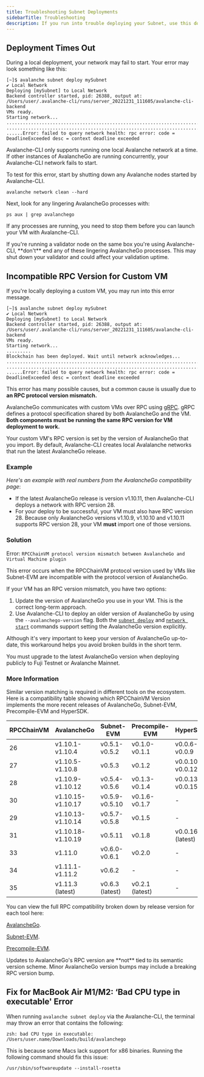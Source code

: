 ```yaml
---
title: Troubleshooting Subnet Deployments
sidebarTitle: Troubleshooting
description: If you run into trouble deploying your Subnet, use this document for tips to resolve common issues.
---
```


Deployment Times Out[​](#deployment-times-out "Direct link to heading")
-----------------------------------------------------------------------

During a local deployment, your network may fail to start. Your error may look something like this:

```
[~]$ avalanche subnet deploy mySubnet
✔ Local Network
Deploying [mySubnet] to Local Network
Backend controller started, pid: 26388, output at: /Users/user/.avalanche-cli/runs/server_20221231_111605/avalanche-cli-backend
VMs ready.
Starting network...
..................................................................................
..................................................................................
......Error: failed to query network health: rpc error: code = DeadlineExceeded desc = context deadline exceeded

```


Avalanche-CLI only supports running one local Avalanche network at a time. If other instances of AvalancheGo are running concurrently, your Avalanche-CLI network fails to start.

To test for this error, start by shutting down any Avalanche nodes started by Avalanche-CLI.

```
avalanche network clean --hard

```


Next, look for any lingering AvalancheGo processes with:

```
ps aux | grep avalanchego

```


If any processes are running, you need to stop them before you can launch your VM with Avalanche-CLI.

<Callout type="warning">
    If you're running a validator node on the same box you're using Avalanche-CLI, **don't** end any of these lingering AvalancheGo processes. This may shut down your validator and could affect your validation uptime.

</Callout>


Incompatible RPC Version for Custom VM[​](#incompatible-rpc-version-for-custom-vm "Direct link to heading")
-----------------------------------------------------------------------------------------------------------

If you're locally deploying a custom VM, you may run into this error message.

```
[~]$ avalanche subnet deploy mySubnet
✔ Local Network
Deploying [mySubnet] to Local Network
Backend controller started, pid: 26388, output at: /Users/user/.avalanche-cli/runs/server_20221231_111605/avalanche-cli-backend
VMs ready.
Starting network...
.........
Blockchain has been deployed. Wait until network acknowledges...
..................................................................................
..................................................................................
......Error: failed to query network health: rpc error: code = DeadlineExceeded desc = context deadline exceeded

```


This error has many possible causes, but a common cause is usually due to **an RPC protocol version mismatch.**

AvalancheGo communicates with custom VMs over RPC using [gRPC](https://grpc.io/). gRPC defines a protocol specification shared by both AvalancheGo and the VM. **Both components must be running the same RPC version for VM deployment to work.**

Your custom VM's RPC version is set by the version of AvalancheGo that you import. By default, Avalanche-CLI creates local Avalalanche networks that run the latest AvalancheGo release.

### Example[​](#example "Direct link to heading")

_Here's an example with real numbers from the AvalancheGo compatibility page_:

*   If the latest AvalancheGo release is version v1.10.11, then Avalanche-CLI deploys a network with RPC version 28.
*   For your deploy to be successful, your VM must also have RPC version 28. Because only AvalancheGo versions v1.10.9, v1.10.10 and v1.10.11 supports RPC version 28, your VM **must** import one of those versions.

### Solution[​](#solution "Direct link to heading")

Error: `RPCChainVM protocol version mismatch between AvalancheGo and Virtual Machine plugin`

This error occurs when the RPCChainVM protocol version used by VMs like Subnet-EVM are incompatible with the protocol version of AvalancheGo.

If your VM has an RPC version mismatch, you have two options:

1.  Update the version of AvalancheGo you use in your VM. This is the correct long-term approach.
2.  Use Avalanche-CLI to deploy an older version of AvalancheGo by using the `--avalanchego-version` flag. Both the [`subnet deploy`](/tooling/avalanche-cli#subnet-deploy) and [`network start`](/tooling/avalanche-cli#network-start) commands support setting the AvalancheGo version explicitly.

Although it's very important to keep your version of AvalancheGo up-to-date, this workaround helps you avoid broken builds in the short term.

<Callout type="warning">
    You must upgrade to the latest AvalancheGo version when deploying publicly to Fuji Testnet or Avalanche Mainnet.

</Callout>


### More Information[​](#more-information "Direct link to heading")

Similar version matching is required in different tools on the ecosystem. Here is a compatibility table showing which RPCChainVM Version implements the more recent releases of AvalancheGo, Subnet-EVM, Precompile-EVM and HyperSDK.


|RPCChainVM|AvalancheGo       |Subnet-EVM     |Precompile-EVM |HyperSDK        |
|----------|------------------|---------------|---------------|----------------|
|26        |v1.10.1-v1.10.4   |v0.5.1-v0.5.2  |v0.1.0-v0.1.1  |v0.0.6-v0.0.9   |
|27        |v1.10.5-v1.10.8   |v0.5.3         |v0.1.2         |v0.0.10-v0.0.12 |
|28        |v1.10.9-v1.10.12  |v0.5.4-v0.5.6  |v0.1.3-v0.1.4  |v0.0.13-v0.0.15 |
|30        |v1.10.15-v1.10.17 |v0.5.9-v0.5.10 |v0.1.6-v0.1.7  |-               |
|29        |v1.10.13-v1.10.14 |v0.5.7-v0.5.8  |v0.1.5         |-               |
|31        |v1.10.18- v1.10.19|v0.5.11        |v0.1.8         |v0.0.16 (latest)|
|33        |v1.11.0           |v0.6.0-v0.6.1  |v0.2.0         |-               |
|34        |v1.11.1- v1.11.2  |v0.6.2         |-              |-               |
|35        |v1.11.3 (latest)  |v0.6.3 (latest)|v0.2.1 (latest)|-               |


You can view the full RPC compatibility broken down by release version for each tool here:

[AvalancheGo](https://github.com/ava-labs/avalanchego/blob/master/version/compatibility.json).

[Subnet-EVM](https://github.com/ava-labs/subnet-evm/blob/master/compatibility.json).

[Precompile-EVM](https://github.com/ava-labs/precompile-evm/blob/main/compatibility.json).

<Callout type="info">
    Updates to AvalancheGo's RPC version are **not** tied to its semantic version scheme. Minor AvalancheGo version bumps may include a breaking RPC version bump.

</Callout>


Fix for MacBook Air M1/M2: ‘Bad CPU type in executable' Error[​](#fix-for-macbook-air-m1m2-bad-cpu-type-in-executable-error "Direct link to heading")
-----------------------------------------------------------------------------------------------------------------------------------------------------

When running `avalanche subnet deploy` via the Avalanche-CLI, the terminal may throw an error that contains the following:

```
zsh: bad CPU type in executable:
/Users/user.name/Downloads/build/avalanchego

```


This is because some Macs lack support for x86 binaries. Running the following command should fix this issue:

`/usr/sbin/softwareupdate --install-rosetta`